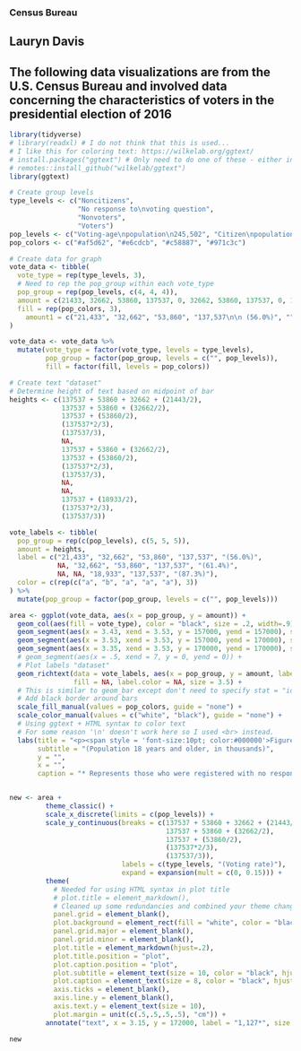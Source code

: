 ### Census Bureau
## Lauryn Davis 
## The following data visualizations are from the U.S. Census Bureau and involved data concerning the characteristics of voters in the presidential election of 2016
```r
library(tidyverse)
# library(readxl) # I do not think that this is used...
# I like this for coloring text: https://wilkelab.org/ggtext/
# install.packages("ggtext") # Only need to do one of these - either install.packages or install_github
# remotes::install_github("wilkelab/ggtext")
library(ggtext)
```

```r
# Create group levels
type_levels <- c("Noncitizens", 
                 "No response to\nvoting question", 
                 "Nonvoters", 
                 "Voters")
pop_levels <- c("Voting-age\npopulation\n245,502", "Citizen\npopulation\n224,059", "Registered\npopulation\n157,596")
pop_colors <- c("#af5d62", "#e6cdcb", "#c58887", "#971c3c")

# Create data for graph
vote_data <- tibble(
  vote_type = rep(type_levels, 3),
  # Need to rep the pop_group within each vote_type
  pop_group = rep(pop_levels, c(4, 4, 4)),
  amount = c(21433, 32662, 53860, 137537, 0, 32662, 53860, 137537, 0, 1127, 18933, 137537),
  fill = rep(pop_colors, 3),
    amount1 = c("21,433", "32,662", "53,860", "137,537\n\n (56.0%)", "", "32,662", "53,860", "137,537\n\n(61.4%)", "", "", "18,933", "137,537\n\n(87.3%)")
)

vote_data <- vote_data %>% 
  mutate(vote_type = factor(vote_type, levels = type_levels),
         pop_group = factor(pop_group, levels = c("", pop_levels)),
         fill = factor(fill, levels = pop_colors))

# Create text "dataset"
# Determine height of text based on midpoint of bar
heights <- c(137537 + 53860 + 32662 + (21443/2),
             137537 + 53860 + (32662/2),
             137537 + (53860/2),
             (137537*2/3),
             (137537/3),
             NA,
             137537 + 53860 + (32662/2),
             137537 + (53860/2),
             (137537*2/3),
             (137537/3),
             NA,
             NA,
             137537 + (18933/2),
             (137537*2/3),
             (137537/3))

vote_labels <- tibble(
  pop_group = rep(c(pop_levels), c(5, 5, 5)),
  amount = heights,
  label = c("21,433", "32,662", "53,860", "137,537", "(56.0%)", 
            NA, "32,662", "53,860", "137,537", "(61.4%)", 
            NA, NA, "18,933", "137,537", "(87.3%)"),
  color = c(rep(c("a", "b", "a", "a", "a"), 3))
) %>% 
  mutate(pop_group = factor(pop_group, levels = c("", pop_levels)))

area <- ggplot(vote_data, aes(x = pop_group, y = amount)) +
  geom_col(aes(fill = vote_type), color = "black", size = .2, width=.9) +
  geom_segment(aes(x = 3.43, xend = 3.53, y = 157000, yend = 157000), size=.1) +
  geom_segment(aes(x = 3.53, xend = 3.53, y = 157000, yend = 170000), size= .05) +
  geom_segment(aes(x = 3.35, xend = 3.53, y = 170000, yend = 170000), size=.1) +
  # geom_segment(aes(x = .5, xend = 7, y = 0, yend = 0)) +
  # Plot labels "dataset"
  geom_richtext(data = vote_labels, aes(x = pop_group, y = amount, label = label, color = color),
                fill = NA, label.color = NA, size = 3.5) +
  # This is similar to geom_bar except don't need to specify stat = "identity"
  # Add black border around bars
  scale_fill_manual(values = pop_colors, guide = "none") +
  scale_color_manual(values = c("white", "black"), guide = "none") +
  # Using ggtext + HTML syntax to color text
  # For some reason '\n' doesn't work here so I used <br> instead.
  labs(title = "<p><span style = 'font-size:10pt; color:#000000'>Figure 1.</span></p><p><span style = 'font-size:12pt; color:#a21e3c'><b>Voters Among the Total, Citizen, and Registered</p><p><span style = 'font-size:12pt; color:#a21e3c'><b>Voting-Age Population: 2016</span></p>",
       subtitle = "(Population 18 years and older, in thousands)",
       y = "",
       x = "",
       caption = "* Represents those who were registered with no response to initial voting question.\nSource: U.S. Census Bureau, Current Population Survey, November 2016")


new <- area +
         theme_classic() +
         scale_x_discrete(limits = c(pop_levels)) + 
         scale_y_continuous(breaks = c(137537 + 53860 + 32662 + (21443/2),
                                       137537 + 53860 + (32662/2),
                                       137537 + (53860/2),
                                       (137537*2/3),
                                       (137537/3)), 
                            labels = c(type_levels, "(Voting rate)"),
                            expand = expansion(mult = c(0, 0.15))) + 
         theme(
           # Needed for using HTML syntax in plot title
           # plot.title = element_markdown(), 
           # Cleaned up some redundancies and combined your theme changes into one layer
           panel.grid = element_blank(),
           plot.background = element_rect(fill = "white", color = "black"),
           panel.grid.major = element_blank(),
           panel.grid.minor = element_blank(),
           plot.title = element_markdown(hjust=.2),
           plot.title.position = "plot",
           plot.caption.position = "plot",
           plot.subtitle = element_text(size = 10, color = "black", hjust=.1), 
           plot.caption = element_text(size = 8, color = "black", hjust = 0),
           axis.ticks = element_blank(),
           axis.line.y = element_blank(),
           axis.text.y = element_text(size = 10),
           plot.margin = unit(c(.5,.5,.5,.5), "cm")) +
         annotate("text", x = 3.15, y = 172000, label = "1,127*", size = 3.5) 

new

```
